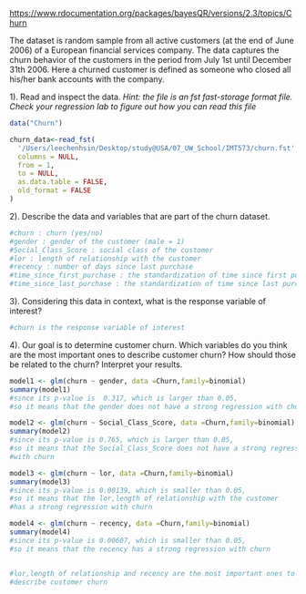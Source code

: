 
\textbf{Customer Churn data}  <https://www.rdocumentation.org/packages/bayesQR/versions/2.3/topics/Churn>

The dataset is random sample from all active customers (at the end of June 2006) of a European financial services company. The data captures the churn behavior of the customers in the period from July 1st until December 31th 2006. Here a churned customer is defined as someone who closed all his/her bank accounts with the company.

1). Read and inspect the data. *Hint: the file is an fst fast-storage format file. Check your regression lab to figure out how you can read this file*

```r
data("Churn")

churn_data<-read_fst(
  '/Users/leechenhsin/Desktop/study@USA/07_UW_School/IMT573/churn.fst',
  columns = NULL,
  from = 1,
  to = NULL,
  as.data.table = FALSE,
  old_format = FALSE
)

```

2). Describe the data and variables that are part of the churn dataset.

```r
#churn : churn (yes/no)
#gender : gender of the customer (male = 1)
#Social_Class_Score : social class of the customer
#lor : length of relationship with the customer
#recency : number of days since last purchase
#time_since_first_purchase : the standardization of time since first purchase
#time_since_last_purchase : the standardization of time since last purchase
```

3). Considering this data in context, what is the response variable of interest?

```r
#churn is the response variable of interest

```

4). Our goal is to determine customer churn. Which variables do you think are the most important ones to describe customer churn? How should those be related to the churn? Interpret your results.

```r
model1 <- glm(churn ~ gender, data =Churn,family=binomial)
summary(model1)
#since its p-value is  0.317, which is larger than 0.05,
#so it means that the gender does not have a strong regression with churn

model2 <- glm(churn ~ Social_Class_Score, data =Churn,family=binomial)
summary(model2)
#since its p-value is 0.765, which is larger than 0.05,
#so it means that the Social_Class_Score does not have a strong regression
#with churn

model3 <- glm(churn ~ lor, data =Churn,family=binomial)
summary(model3)
#since its p-value is 0.00139, which is smaller than 0.05,
#so it means that the lor,length of relationship with the customer
#has a strong regression with churn

model4 <- glm(churn ~ recency, data =Churn,family=binomial)
summary(model4)
#since its p-value is 0.00607, which is smaller than 0.05,
#so it means that the recency has a strong regression with churn


#lor,length of relationship and recency are the most important ones to 
#describe customer churn 

```
